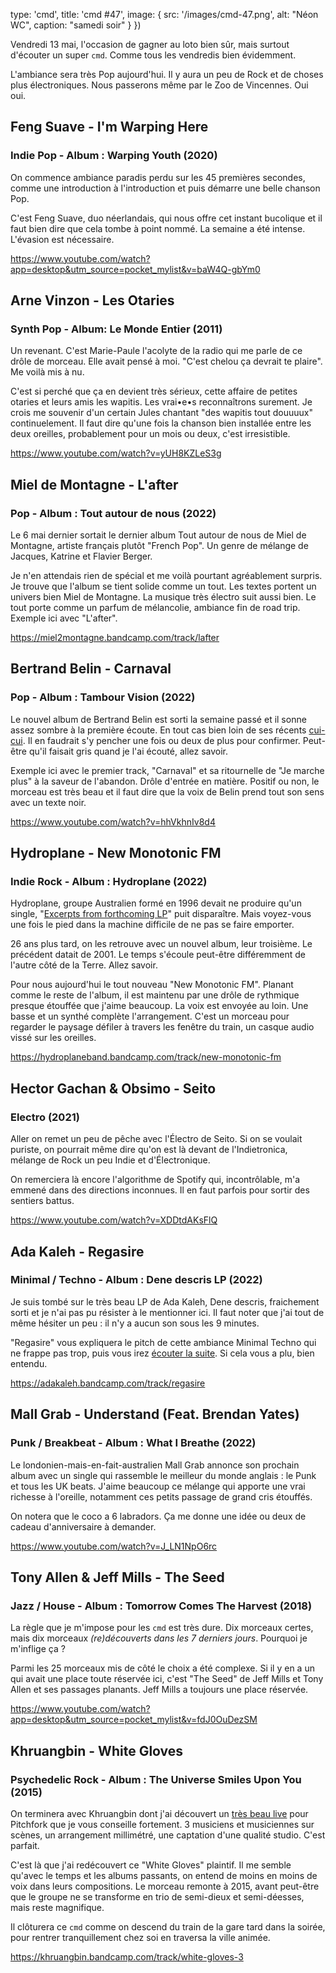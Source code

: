

  type: 'cmd',
  title: 'cmd #47',
  image: {
    src: '/images/cmd-47.png',
    alt: "Néon WC",
    caption: "samedi soir"
  }
})


Vendredi 13 mai, l'occasion de gagner au loto bien sûr, mais surtout d'écouter
un super `cmd`. Comme tous les vendredis bien évidemment.

L'ambiance sera très Pop aujourd'hui. Il y aura un peu de Rock et de choses plus
électroniques. Nous passerons même par le Zoo de Vincennes. Oui oui.



## Feng Suave - I'm Warping Here

### Indie Pop - Album : Warping Youth (2020)

On commence ambiance paradis perdu sur les 45 premières secondes, comme une
introduction à l'introduction et puis démarre une belle chanson Pop.

C'est Feng Suave, duo néerlandais, qui nous offre cet instant bucolique et il
faut bien dire que cela tombe à point nommé. La semaine a été intense. L'évasion
est nécessaire.

https://www.youtube.com/watch?app=desktop&utm_source=pocket_mylist&v=baW4Q-gbYm0




## Arne Vinzon - Les Otaries

### Synth Pop - Album: Le Monde Entier (2011)

Un revenant. C'est Marie-Paule l'acolyte de la radio qui me parle de ce drôle de
morceau. Elle avait pensé à moi. "C'est chelou ça devrait te plaire". Me voilà
mis à nu.

C'est si perché que ça en devient très sérieux, cette affaire de petites otaries
et leurs amis les wapitis. Les vrai•e•s reconnaîtrons surement. Je crois me
souvenir d'un certain Jules chantant "des wapitis tout douuuux" continuelement.
Il faut dire qu'une fois la chanson bien installée entre les deux oreilles,
probablement pour un mois ou deux, c'est irresistible.

https://www.youtube.com/watch?v=yUH8KZLeS3g




## Miel de Montagne - L'after

### Pop - Album : Tout autour de nous (2022)

Le 6 mai dernier sortait le dernier album Tout autour de nous de Miel de
Montagne, artiste français plutôt "French Pop". Un genre de mélange de Jacques,
Katrine et Flavier Berger.

Je n'en attendais rien de spécial et me voilà pourtant agréablement surpris. Je
trouve que l'album se tient solide comme un tout. Les textes portent un univers
bien Miel de Montagne. La musique très électro suit aussi bien. Le tout porte
comme un parfum de mélancolie, ambiance fin de road trip. Exemple ici avec
"L'after".

https://miel2montagne.bandcamp.com/track/lafter



## Bertrand Belin - Carnaval

### Pop - Album : Tambour Vision (2022)

Le nouvel album de Bertrand Belin est sorti la semaine passé et il sonne assez
sombre à la première écoute. En tout cas bien loin de ses récents
[cui-cui](https://laurentbardainnetigredeaudouce.bandcamp.com/track/oiseau-feat-bertrand-belin).
Il en faudrait s'y pencher une fois ou deux de plus pour confirmer. Peut-être
qu'il faisait gris quand je l'ai écouté, allez savoir.

Exemple ici avec le premier track, "Carnaval" et sa ritournelle de "Je marche
plus" à la saveur de l'abandon. Drôle d'entrée en matière. Positif ou non, le
morceau est très beau et il faut dire que la voix de Belin prend tout son sens
avec un texte noir.

https://www.youtube.com/watch?v=hhVkhnIv8d4



## Hydroplane - New Monotonic FM

### Indie Rock - Album : Hydroplane (2022)

Hydroplane, groupe Australien formé en 1996 devait ne produire qu'un single,
"[Excerpts from forthcoming
LP](https://hydroplaneband.bandcamp.com/track/excerpts-from-forthcoming-lp)"
puit disparaître. Mais voyez-vous une fois le pied dans la machine difficile de
ne pas se faire emporter.

26 ans plus tard, on les retrouve avec un nouvel album, leur troisième. Le
précédent datait de 2001. Le temps s'écoule peut-être différemment de l'autre
côté de la Terre. Allez savoir.

Pour nous aujourd'hui le tout nouveau "New Monotonic FM". Planant comme le reste
de l'album, il est maintenu par une drôle de rythmique presque étouffée que
j'aime beaucoup. La voix est envoyée au loin. Une basse et un synthé complète
l'arrangement. C'est un morceau pour regarder le paysage défiler à travers les
fenêtre du train, un casque audio vissé sur les oreilles.

https://hydroplaneband.bandcamp.com/track/new-monotonic-fm



## Hector Gachan & Obsimo - Seito

### Electro (2021)

Aller on remet un peu de pêche avec l'Électro de Seito. Si on se voulait
puriste, on pourrait même dire qu'on est là devant de l'Indietronica, mélange de
Rock un peu Indie et d'Électronique.

On remerciera là encore l'algorithme de Spotify qui, incontrôlable, m'a emmené
dans des directions inconnues. Il en faut parfois pour sortir des sentiers
battus.

https://www.youtube.com/watch?v=XDDtdAKsFlQ



## Ada Kaleh - Regasire

### Minimal / Techno - Album : Dene descris LP (2022)

Je suis tombé sur le très beau LP de Ada Kaleh, Dene descris, fraichement sorti
et je n'ai pas pu résister à le mentionner ici. Il faut noter que j'ai tout de
même hésiter un peu : il n'y a aucun son sous les 9 minutes.

"Regasire" vous expliquera le pitch de cette ambiance Minimal Techno qui ne
frappe pas trop, puis vous irez [écouter la
suite](https://adakaleh.bandcamp.com/album/dene-descris-lp). Si cela vous a plu,
bien entendu.

https://adakaleh.bandcamp.com/track/regasire



## Mall Grab - Understand (Feat. Brendan Yates)

### Punk / Breakbeat - Album : What I Breathe (2022)

Le londonien-mais-en-fait-australien Mall Grab annonce son prochain album avec
un single qui rassemble le meilleur du monde anglais : le Punk et tous les UK
beats. J'aime beaucoup ce mélange qui apporte une vrai richesse à l'oreille,
notamment ces petits passage de grand cris étouffés.

On notera que le coco a 6 labradors. Ça me donne une idée ou deux de cadeau
d'anniversaire à demander.

https://www.youtube.com/watch?v=J_LN1NpO6rc



## Tony Allen & Jeff Mills - The Seed

### Jazz / House - Album : Tomorrow Comes The Harvest (2018)

La règle que je m'impose pour les `cmd` est très dure. Dix morceaux certes, mais
dix morceaux _(re)découverts dans les 7 derniers jours_. Pourquoi je m'inflige
ça ?

Parmi les 25 morceaux mis de côté le choix a été complexe. Si il y en a un qui
avait une place toute réservée ici, c'est "The Seed" de Jeff Mills et Tony Allen
et ses passages planants. Jeff Mills a toujours une place réservée.

https://www.youtube.com/watch?app=desktop&utm_source=pocket_mylist&v=fdJ0OuDezSM



## Khruangbin - White Gloves

### Psychedelic Rock - Album : The Universe Smiles Upon You (2015)

On terminera avec Khruangbin dont j'ai découvert un [très beau
live](https://www.youtube.com/watch?v=q4xKvHANqjk) pour Pitchfork que je vous
conseille fortement. 3 musiciens et musiciennes sur scènes, un arrangement
millimétré, une captation d'une qualité studio. C'est parfait.

C'est là que j'ai redécouvert ce "White Gloves" plaintif. Il me semble qu'avec
le temps et les albums passants, on entend de moins en moins de voix dans leurs
compositions. Le morceau remonte à 2015, avant peut-être que le groupe ne se
transforme en trio de semi-dieux et semi-déesses, mais reste magnifique.

Il clôturera ce `cmd` comme on descend du train de la gare tard dans la soirée,
pour rentrer tranquillement chez soi en traversa la ville animée.

https://khruangbin.bandcamp.com/track/white-gloves-3

